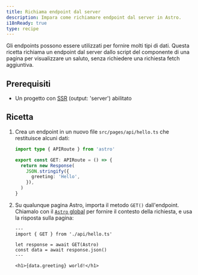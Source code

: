 ```yaml
---
title: Richiama endpoint dal server
description: Impara come richiamare endpoint dal server in Astro.
i18nReady: true
type: recipe
---
```


Gli endpoints possono essere utilizzati per fornire molti tipi di dati. Questa ricetta richiama un endpoint dal server dallo script del componente di una pagina per visualizzare un saluto, senza richiedere una richiesta fetch aggiuntiva.

## Prerequisiti

- Un progetto con [SSR](/it/guides/on-demand-rendering/) (output: 'server') abilitato

## Ricetta

1. Crea un endpoint in un nuovo file `src/pages/api/hello.ts` che restituisce alcuni dati:

    ```ts title="src/pages/api/hello.ts"
    import type { APIRoute } from 'astro'

    export const GET: APIRoute = () => {
      return new Response(
        JSON.stringify({
          greeting: 'Hello',
        }),
      )
    }
    ```

2. Su qualunque pagina Astro, importa il metodo `GET()` dall'endpoint. Chiamalo con il [`Astro` global](/it/reference/api-reference/) per fornire il contesto della richiesta, e usa la risposta sulla pagina:

    ```astro title="src/pages/index.astro"
    ---
    import { GET } from './api/hello.ts'

    let response = await GET(Astro)
    const data = await response.json()
    ---

    <h1>{data.greeting} world!</h1>
    ```
